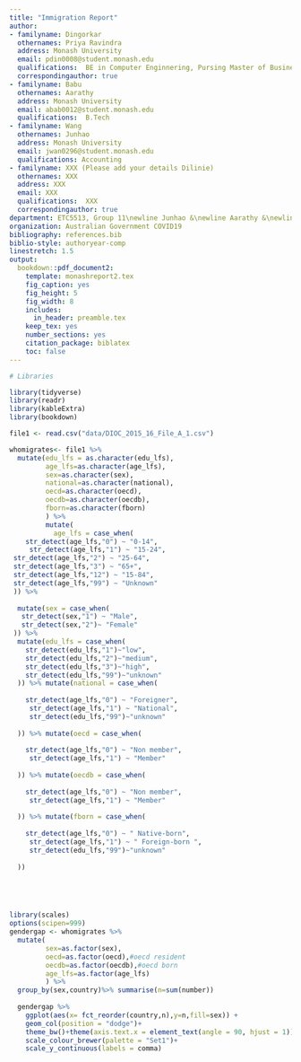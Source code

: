 ```yaml
---
title: "Immigration Report"
author:
- familyname: Dingorkar
  othernames: Priya Ravindra
  address: Monash University
  email: pdin0008@student.monash.edu
  qualifications:  BE in Computer Enginnering, Pursing Master of Business Analytics
  correspondingauthor: true
- familyname: Babu
  othernames: Aarathy
  address: Monash University
  email: abab0012@student.monash.edu
  qualifications:  B.Tech
- familyname: Wang
  othernames: Junhao
  address: Monash University
  email: jwan0296@student.monash.edu
  qualifications: Accounting
- familyname: XXX (Please add your details Dilinie)
  othernames: XXX
  address: XXX
  email: XXX
  qualifications:  XXX
  correspondingauthor: true
department: ETC5513, Group 11\newline Junhao &\newline Aarathy &\newline Dilinie &\newline Priya
organization: Australian Government COVID19
bibliography: references.bib
biblio-style: authoryear-comp
linestretch: 1.5
output:
  bookdown::pdf_document2:
    template: monashreport2.tex
    fig_caption: yes
    fig_height: 5
    fig_width: 8
    includes:
      in_header: preamble.tex
    keep_tex: yes
    number_sections: yes
    citation_package: biblatex
    toc: false
---
```


```r
# Libraries

library(tidyverse)
library(readr)
library(kableExtra)
library(bookdown)

```



\section*{Introduction}

\section*{Abstract}

\section*{Methodology}

\section*{File A1}

```r

file1 <- read.csv("data/DIOC_2015_16_File_A_1.csv")

```


```r
whomigrates<- file1 %>% 
  mutate(edu_lfs = as.character(edu_lfs),
         age_lfs=as.character(age_lfs),
         sex=as.character(sex),
         national=as.character(national),
         oecd=as.character(oecd),
         oecdb=as.character(oecdb),
         fborn=as.character(fborn)
         ) %>% 
         mutate(
           age_lfs = case_when(
    str_detect(age_lfs,"0") ~ "0-14",
     str_detect(age_lfs,"1") ~ "15-24",
 str_detect(age_lfs,"2") ~ "25-64",
 str_detect(age_lfs,"3") ~ "65+",
 str_detect(age_lfs,"12") ~ "15-84",
 str_detect(age_lfs,"99") ~ "Unknown" 
 )) %>% 
  
  mutate(sex = case_when(
   str_detect(sex,"1") ~ "Male",
   str_detect(sex,"2")~ "Female"
 )) %>%
  mutate(edu_lfs = case_when(
    str_detect(edu_lfs,"1")~"low",
    str_detect(edu_lfs,"2")~"medium",
    str_detect(edu_lfs,"3")~"high",
    str_detect(edu_lfs,"99")~"unknown"
  )) %>% mutate(national = case_when(
    
    str_detect(age_lfs,"0") ~ "Foreigner",
     str_detect(age_lfs,"1") ~ "National",
     str_detect(edu_lfs,"99")~"unknown"
    
  )) %>% mutate(oecd = case_when(
    
    str_detect(age_lfs,"0") ~ "Non member",
     str_detect(age_lfs,"1") ~ "Member"
    
  )) %>% mutate(oecdb = case_when(
    
    str_detect(age_lfs,"0") ~ "Non member",
     str_detect(age_lfs,"1") ~ "Member"
    
  )) %>% mutate(fborn = case_when(
    
    str_detect(age_lfs,"0") ~ " Native-born",
     str_detect(age_lfs,"1") ~ " Foreign-born ",
     str_detect(edu_lfs,"99")~"unknown"
    
  ))



            

```


```r
library(scales)
options(scipen=999)
gendergap <- whomigrates %>% 
  mutate(
         sex=as.factor(sex),
         oecd=as.factor(oecd),#oecd resident
         oecdb=as.factor(oecdb),#oecd born
         age_lfs=as.factor(age_lfs)
         ) %>% 
  group_by(sex,country)%>% summarise(n=sum(number)) 
   
  gendergap %>% 
    ggplot(aes(x= fct_reorder(country,n),y=n,fill=sex)) +
    geom_col(position = "dodge")+ 
    theme_bw()+theme(axis.text.x = element_text(angle = 90, hjust = 1)) + 
    scale_colour_brewer(palette = "Set1")+ 
    scale_y_continuous(labels = comma)



```


